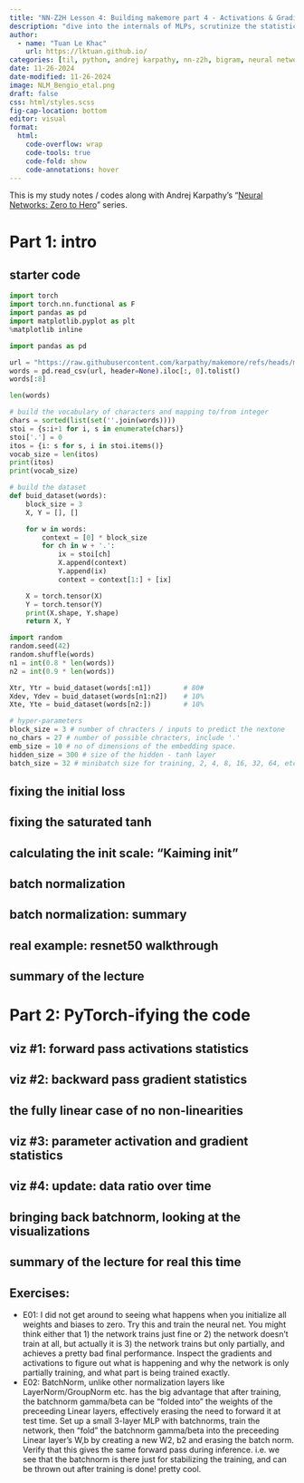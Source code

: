 ---
title: "NN-Z2H Lesson 4: Building makemore part 4 - Activations & Gradients, BatchNorm"
description: "dive into the internals of MLPs, scrutinize the statistics of the forward pass activations, backward pass gradients, understand the health of your deep network, introduce batch normalization"
author:
  - name: "Tuan Le Khac"
    url: https://lktuan.github.io/
categories: [til, python, andrej karpathy, nn-z2h, bigram, neural networks] 
date: 11-26-2024
date-modified: 11-26-2024
image: NLM_Bengio_etal.png
draft: false
css: html/styles.scss
fig-cap-location: bottom
editor: visual
format:
  html:
    code-overflow: wrap
    code-tools: true
    code-fold: show
    code-annotations: hover
---

::: {.callout-important title="This is not orginal content!"}
This is my study notes / codes along with Andrej Karpathy's "[Neural Networks: Zero to Hero](https://www.youtube.com/watch?v=VMj-3S1tku0&list=PLAqhIrjkxbuWI23v9cThsA9GvCAUhRvKZ)" series.
:::

# Part 1: intro

## starter code

```{python}
import torch
import torch.nn.functional as F
import pandas as pd
import matplotlib.pyplot as plt
%matplotlib inline
```

```{python}
import pandas as pd

url = "https://raw.githubusercontent.com/karpathy/makemore/refs/heads/master/names.txt"
words = pd.read_csv(url, header=None).iloc[:, 0].tolist()
words[:8]
```

```{python}
len(words)
```

```{python}
# build the vocabulary of characters and mapping to/from integer
chars = sorted(list(set(''.join(words))))
stoi = {s:i+1 for i, s in enumerate(chars)}
stoi['.'] = 0
itos = {i: s for s, i in stoi.items()}
vocab_size = len(itos)
print(itos)
print(vocab_size)
```


```{python}
# build the dataset
def buid_dataset(words):
    block_size = 3
    X, Y = [], []

    for w in words:
        context = [0] * block_size
        for ch in w + '.':
            ix = stoi[ch]
            X.append(context)
            Y.append(ix)
            context = context[1:] + [ix]

    X = torch.tensor(X)
    Y = torch.tensor(Y)
    print(X.shape, Y.shape)
    return X, Y

import random
random.seed(42)
random.shuffle(words)
n1 = int(0.8 * len(words))
n2 = int(0.9 * len(words))

Xtr, Ytr = buid_dataset(words[:n1])        # 80#
Xdev, Ydev = buid_dataset(words[n1:n2])    # 10%
Xte, Yte = buid_dataset(words[n2:])        # 10%
```

```{python}
# hyper-parameters
block_size = 3 # number of chracters / inputs to predict the nextone
no_chars = 27 # number of possible chracters, include '.'
emb_size = 10 # no of dimensions of the embedding space.
hidden_size = 300 # size of the hidden - tanh layer
batch_size = 32 # minibatch size for training, 2, 4, 8, 16, 32, 64, etc

```
## fixing the initial loss 
## fixing the saturated tanh
## calculating the init scale: “Kaiming init”
## batch normalization
## batch normalization: summary
## real example: resnet50 walkthrough
## summary of the lecture

# Part 2: PyTorch-ifying the code
## viz #1: forward pass activations statistics
## viz #2: backward pass gradient statistics
## the fully linear case of no non-linearities
## viz #3: parameter activation and gradient statistics
## viz #4: update: data ratio over time
## bringing back batchnorm, looking at the visualizations
## summary of the lecture for real this time

## Exercises:

- E01: I did not get around to seeing what happens when you initialize all weights and biases to zero. Try this and train the neural net. You might think either that 1) the network trains just fine or 2) the network doesn't train at all, but actually it is 3) the network trains but only partially, and achieves a pretty bad final performance. Inspect the gradients and activations to figure out what is happening and why the network is only partially training, and what part is being trained exactly.
- E02: BatchNorm, unlike other normalization layers like LayerNorm/GroupNorm etc. has the big advantage that after training, the batchnorm gamma/beta can be "folded into" the weights of the preceeding Linear layers, effectively erasing the need to forward it at test time. Set up a small 3-layer MLP with batchnorms, train the network, then "fold" the batchnorm gamma/beta into the preceeding Linear layer's W,b by creating a new W2, b2 and erasing the batch norm. Verify that this gives the same forward pass during inference. i.e. we see that the batchnorm is there just for stabilizing the training, and can be thrown out after training is done! pretty cool.